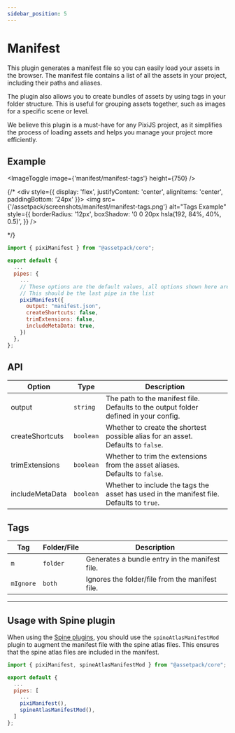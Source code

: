```yaml
---
sidebar_position: 5
---
```


# Manifest

This plugin generates a manifest file so you can easily load your assets in the browser. The manifest file contains a list of all the assets in your project, including their paths and aliases.

The plugin also allows you to create bundles of assets by using tags in your folder structure. This is useful for grouping assets together, such as images for a specific scene or level.

We believe this plugin is a must-have for any PixiJS project, as it simplifies the process of loading assets and helps you manage your project more efficiently.

## Example

<ImageToggle image={'manifest/manifest-tags'} height={750} />

{/* <div style={{ display: 'flex', justifyContent: 'center', alignItems: 'center', paddingBottom: '24px' }}>
    <img
        src={'/assetpack/screenshots/manifest/manifest-tags.png'}
        alt="Tags Example"
        style={{
            borderRadius: '12px',
            boxShadow: '0 0 20px hsla(192, 84%, 40%, 0.5)',
        }}
    />
</div> */}

```js
import { pixiManifest } from "@assetpack/core";

export default {
  ...
  pipes: {
    ...
    // These options are the default values, all options shown here are optional
    // This should be the last pipe in the list
    pixiManifest({
      output: "manifest.json",
      createShortcuts: false,
      trimExtensions: false,
      includeMetaData: true,
    })
  },
};
```

## API

| Option          | Type      | Description                                                                                    |
| --------------- | --------- | ---------------------------------------------------------------------------------------------- |
| output          | `string`  | The path to the manifest file.<br />Defaults to the output folder defined in your config.      |
| createShortcuts | `boolean` | Whether to create the shortest possible alias for an asset.<br />Defaults to `false`.          |
| trimExtensions  | `boolean` | Whether to trim the extensions from the asset aliases. <br />Defaults to `false`.              |
| includeMetaData | `boolean` | Whether to include the tags the asset has used in the manifest file. <br />Defaults to `true`. |

## Tags

| Tag       | Folder/File | Description                                     |
| --------- | ----------- | ----------------------------------------------- |
| `m`       | `folder`    | Generates a bundle entry in the manifest file.  |
| `mIgnore` | `both`      | Ignores the folder/file from the manifest file. |

---

## Usage with Spine plugin

When using the [Spine plugins](/docs/guide/pipes/spine), you should use the `spineAtlasManifestMod` plugin to augment the manifest file with the spine atlas files. This ensures that the spine atlas files are included in the manifest.

```js
import { pixiManifest, spineAtlasManifestMod } from "@assetpack/core";

export default {
  ...
  pipes: [
    ...
    pixiManifest(),
    spineAtlasManifestMod(),
  ]
};
```
